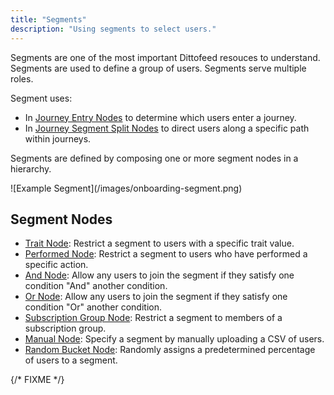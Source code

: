 ```yaml
---
title: "Segments"
description: "Using segments to select users."
---
```


Segments are one of the most important Dittofeed resouces to understand. Segments are used to define a group of users. Segments serve multiple roles.

Segment uses:

- In [Journey Entry Nodes](/resources/journey-nodes/entry) to determine which users enter a journey.
- In [Journey Segment Split Nodes](/resources/journey-nodes/segment-split) to direct users along a specific path within journeys.

Segments are defined by composing one or more segment nodes in a hierarchy.

<Frame>
![Example Segment](/images/onboarding-segment.png)
</Frame>

## Segment Nodes

- [Trait Node](/resources/segment-nodes/trait): Restrict a segment to users with a specific trait value.
- [Performed Node](/resources/segment-nodes/performed): Restrict a segment to users who have performed a specific action.
- [And Node](/resources/segment-nodes/and): Allow any users to join the segment if they satisfy one condition "And" another condition.
- [Or Node](/resources/segment-nodes/or): Allow any users to join the segment if they satisfy one condition "Or" another condition.
- [Subscription Group Node](/resources/segment-nodes/subscription-group): Restrict a segment to members of a subscription group.
- [Manual Node](/resources/segment-nodes/manual): Specify a segment by manually uploading a CSV of users.
- [Random Bucket Node](/resources/segment-nodes/random-bucket): Randomly assigns a predetermined percentage of users to a segment.

{/* FIXME */}